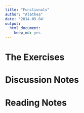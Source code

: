 ```yaml
---
title: "Functionals"
author: "Alathea"
date: '2014-09-04'
output:
  html_document:
    keep_md: yes
---
```


# The Exercises

# Discussion Notes

# Reading Notes


